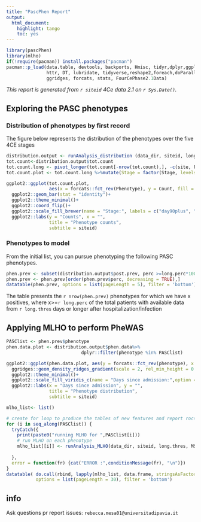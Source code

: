 ```yaml
---
title: "PascPhen Report"
output: 
  html_document: 
    highlight: tango
    toc: yes
---
```



```r
library(pascPhen)
library(mlho)
if(!require(pacman)) install.packages("pacman")
pacman::p_load(data.table, devtools, backports, Hmisc, tidyr,dplyr,ggplot2,plyr,scales,readr,Rmisc,
               httr, DT, lubridate, tidyverse,reshape2,foreach,doParallel,caret,gbm,lubridate,praznik,
               ggridges, forcats, stats, FourCePhase2.1Data)
```
*This report is generated from  `r siteid` 4Ce data 2.1 on `r Sys.Date()`.* 

## Exploring the PASC phenotypes

### Distribution of phenotypes by first record
The figure below represents the distribution of the phenotypes over the five 4CE stages

```r
distribution.output <- runAnalysis_distribution (data_dir, siteid, long.thres)
tot.count<-distribution.output$tot.count
tot.count.long <- pivot_longer(tot.count[-nrow(tot.count),], -c(site, Phenotype), values_to = "Count", names_to = "Stage")
tot.count.plot <- tot.count.long %>%mutate(Stage = factor(Stage, levels = c("day90plus", "day30to89", "day0to29", "dayN14toN1", "before_adm")))

ggplot2::ggplot(tot.count.plot,
                aes(x = forcats::fct_rev(Phenotype), y = Count, fill = Stage))+
  ggplot2::geom_bar(stat = "identity")+
  ggplot2::theme_minimal()+
  ggplot2::coord_flip()+
  ggplot2::scale_fill_brewer(name = "Stage:", labels = c("day90plus", "day30to89", "day0to29", "dayN14toN1", "before_adm"))+
  ggplot2::labs(y = "Counts", x = "",
                title = "Phenotype counts",
                subtitle = siteid)

```


### Phenotypes to model
From the initial list, you can pursue phenotyping the following PASC phenotypes.

```r
phen.prev <- subset(distribution.output$post.prev, perc >=long.perc*100)
phen.prev <- phen.prev[order(phen.prev$perc, decreasing = TRUE),]
datatable(phen.prev, options = list(pageLength = 5), filter = 'bottom')

```
The table presents the `r nrow(phen.prev)` phenotypes for which we have x positives, where x>=`r long.perc` of the total patients with available data from `r long.thres` days or longer after hospitalization/infection

## Applying MLHO to perform PheWAS 
```r
PASClist <- phen.prev$phenotype
phen.data.plot <- distribution.output$phen.data%>%
                            dplyr::filter(phenotype %in% PASClist)

ggplot2::ggplot(phen.data.plot, aes(y = forcats::fct_rev(phenotype), x = as.numeric(days_since_admission), fill = stat(x))) +
  ggridges::geom_density_ridges_gradient(scale = 2, rel_min_height = 0.01, alpha = 0.8) +
  ggplot2::theme_minimal()+
  ggplot2::scale_fill_viridis_c(name = "Days since admission:",option = "G")+
  ggplot2::labs(x = "Days since admission", y = "",
                title = "Phenotype distribution",
                subtitle = siteid)

mlho_list<- list()

# create for loop to produce the tables of new features and report rocs
for (i in seq_along(PASClist)) { 
  tryCatch({
    print(paste0("running MLHO for ",PASClist[i]))
    # run MLHO on each phenotype
    mlho_list[[i]] <- runAnalysis_MLHO(data_dir, siteid, long.thres, MSMR.sparsity, phenotype = PASClist[i])
    
  },
  error = function(fr) {cat("ERROR :",conditionMessage(fr), "\n")})
}
datatable( do.call(rbind, lapply(mlho_list, data.frame, stringsAsFactors=FALSE)),
           options = list(pageLength = 30), filter = 'bottom')

```


## info
Ask questions pr report issues: `rebecca.mesa01@universitadipavia.it`

